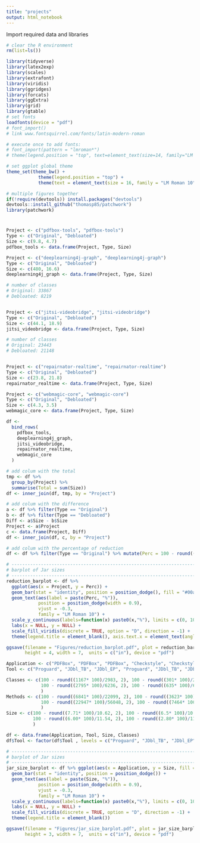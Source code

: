 ```yaml
---
title: "projects"
output: html_notebook
---
```


Import required data and libraries

```r
# clear the R environment
rm(list=ls())

library(tidyverse)
library(latex2exp)
library(scales)
library(extrafont)
library(viridis)
library(ggridges)
library(forcats)
library(ggExtra)
library(grid)
library(gtable)
# set fonts
loadfonts(device = "pdf")
# font_import()
# link www.fontsquirrel.com/fonts/latin-modern-roman  

# execute once to add fonts:
# font_import(pattern = "lmroman*")
# theme(legend.position = "top", text=element_text(size=14, family="LM Roman 10"))

# set ggplot global theme
theme_set(theme_bw() +
            theme(legend.position = "top") +
            theme(text = element_text(size = 16, family = "LM Roman 10")))

# multiple figures together
if(!require(devtools)) install.packages("devtools")
devtools::install_github("thomasp85/patchwork")
library(patchwork)

```

# 

```r
Project <- c("pdfbox-tools", "pdfbox-tools")
Type <- c("Original", "Debloated")
Size <- c(9.8, 4.7)  
pdfbox_tools <- data.frame(Project, Type, Size)

Project <- c("deeplearning4j-graph", "deeplearning4j-graph")
Type <- c("Original", "Debloated")
Size <- c(480, 16.6)  
deeplearning4j_graph <- data.frame(Project, Type, Size)

# number of classes
# Original: 33867
# Debloated: 8219


Project <- c("jitsi-videobridge", "jitsi-videobridge")
Type <- c("Original", "Debloated")
Size <- c(44.1, 18.9)  
jitsi_videobridge <- data.frame(Project, Type, Size)

# number of classes
# Original: 23443
# Debloated: 21148


Project <- c("repairnator-realtime", "repairnator-realtime")
Type <- c("Original", "Debloated")
Size <- c(23.8, 21.8)  
repairnator_realtime <- data.frame(Project, Type, Size)

Project <- c("webmagic-core", "webmagic-core")
Type <- c("Original", "Debloated")
Size <- c(4.3, 3.5)  
webmagic_core <- data.frame(Project, Type, Size)

df <-
  bind_rows(
    pdfbox_tools,
    deeplearning4j_graph,
    jitsi_videobridge,
    repairnator_realtime,
    webmagic_core
  )

# add colum with the total
tmp <- df %>% 
  group_by(Project) %>% 
  summarise(Total = sum(Size))
df <- inner_join(df, tmp, by = "Project")

# add colum with the difference
a <- df %>% filter(Type == "Original") 
b <- df %>% filter(Type == "Debloated")
Diff <- a$Size - b$Size
Project <- a$Project
c <- data.frame(Project, Diff)
df <- inner_join(df, c, by = "Project")

# add colum with the percentage of reduction
df <- df %>% filter(Type == "Original") %>% mutate(Perc = 100 - round(((Total-Size) *100)/Size, 2))

# ----------------------------------------------------------------------------
# barplot of Jar sizes
# ----------------------------------------------------------------------------
reduction_barplot <- df %>% 
  ggplot(aes(x = Project, y = Perc)) +
  geom_bar(stat = "identity", position = position_dodge(), fill = "#00a67c") +
  geom_text(aes(label = paste(Perc, "%")),
            position = position_dodge(width = 0.9),
            vjust = -0.3,
            family = "LM Roman 10") +
  scale_y_continuous(labels=function(x) paste0(x,"%"), limits = c(0, 100)) +
  labs(x = NULL, y = NULL) +
  scale_fill_viridis(discrete = TRUE, option = "D", direction = -1) +
  theme(legend.title = element_blank(), axis.text.x = element_text(angle = 45, hjust = 1))

ggsave(filename = "Figures/reduction_barplot.pdf", plot = reduction_barplot,
       height = 4, width = 7,  units = c("in"), device = "pdf")

```


```r
Application <- c("PDFBox", "PDFBox", "PDFBox", "Checkstyle", "Checkstyle", "Checkstyle")
Tool <- c("Proguard", "JDbl_TB", "JDbl_EP", "Proguard", "JDbl_TB", "JDbl_EP")

Classes <- c(100 - round((1167* 100)/2983, 2), 100 - round((301* 100)/2983, 2),  100 - round((201* 100)/2983, 2),
             100 - round((2795* 100)/6236, 2), 100 - round((635* 100)/6236, 2),  100 - round((675* 100)/6236, 2)
             )
Methods <- c(100 - round((6841* 100)/22099, 2), 100 - round((3623* 100)/22099, 2),  100 - round((2623* 100)/22099, 2),
             100 - round((22947* 100)/56048, 2), 100 - round((7464* 100)/56048, 2),  100 - round((8932* 100)/56048, 2)
             )
Size <- c(100 - round((7.71* 100)/10.62, 2), 100 - round((6.5* 100)/10.62, 2), 100 - round((6.48* 100)/10.62, 2),
          100 - round((6.00* 100)/11.54, 2), 100 - round((2.80* 100)/11.54, 2),  100 - round((2.18* 100)/11.54, 2)
          )

df <- data.frame(Application, Tool, Size, Classes)
df$Tool <- factor(df$Tool , levels = c("Proguard", "JDbl_TB", "JDbl_EP"))

# ----------------------------------------------------------------------------
# barplot of Jar sizes
# ----------------------------------------------------------------------------
jar_size_barplot <- df %>% ggplot(aes(x = Application, y = Size, fill = Tool)) +
  geom_bar(stat = "identity", position = position_dodge()) +
  geom_text(aes(label = paste(Size, "%")),
            position = position_dodge(width = 0.9),
            vjust = -0.3,
            family = "LM Roman 10") +
  scale_y_continuous(labels=function(x) paste0(x,"%"), limits = c(0, 100)) +
  labs(x = NULL, y = NULL) +
  scale_fill_viridis(discrete = TRUE, option = "D", direction = -1) +
  theme(legend.title = element_blank())

ggsave(filename = "Figures/jar_size_barplot.pdf", plot = jar_size_barplot,
       height = 3, width = 7,  units = c("in"), device = "pdf")



```








